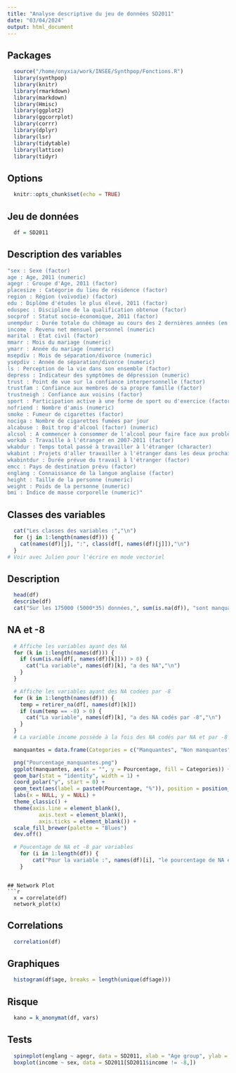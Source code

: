 ```yaml
---
title: "Analyse descriptive du jeu de données SD2011"
date: "03/04/2024"
output: html_document
---
```


## Packages
```r
  source("/home/onyxia/work/INSEE/Synthpop/Fonctions.R")
  library(synthpop)
  library(knitr)
  library(rmarkdown)
  library(markdown)
  library(Hmisc)
  library(ggplot2)
  library(ggcorrplot)
  library(corrr)
  library(dplyr)
  library(lsr)
  library(tidytable)
  library(lattice)
  library(tidyr)
```

## Options
```r
  knitr::opts_chunk$set(echo = TRUE)
```

## Jeu de données
```r
  df = SD2011
```
## Description des variables
```r
"sex : Sexe (factor)
age : Age, 2011 (numeric)
agegr : Groupe d'Age, 2011 (factor)
placesize : Catégorie du lieu de résidence (factor)
region : Région (voïvodie) (factor)
edu : Diplôme d'études le plus élevé, 2011 (factor)
eduspec : Discipline de la qualification obtenue (factor)
socprof : Statut socio-économique, 2011 (factor)
unempdur : Durée totale du chômage au cours des 2 dernières années (en mois) (numeric)
income : Revenu net mensuel personnel (numeric)
marital : État civil (factor)
mmarr : Mois du mariage (numeric)
ymarr : Année du mariage (numeric)
msepdiv : Mois de séparation/divorce (numeric)
ysepdiv : Année de séparation/divorce (numeric)
ls : Perception de la vie dans son ensemble (factor)
depress : Indicateur des symptômes de dépression (numeric)
trust : Point de vue sur la confiance interpersonnelle (factor)
trustfam : Confiance aux membres de sa propre famille (factor)
trustneigh : Confiance aux voisins (factor)
sport : Participation active à une forme de sport ou d'exercice (factor)
nofriend : Nombre d'amis (numeric)
smoke : Fumeur de cigarettes (factor)
nociga : Nombre de cigarettes fumées par jour
alcabuse : Boit trop d'alcool (factor) (numeric)
alcsol : A commencer à consommer de l'alcool pour faire face aux problèmes (factor)
workab : Travaille à l'étranger en 2007-2011 (factor)
wkabdur : Temps total passé à travailler à l'étranger (character)
wkabint : Projets d'aller travailler à l'étranger dans les deux prochaines années (factor)
wkabintdur : Durée prévue du travail à l'étranger (factor)
emcc : Pays de destination prévu (factor)
englang : Connaissance de la langue anglaise (factor)
height : Taille de la personne (numeric)
weight : Poids de la personne (numeric)
bmi : Indice de masse corporelle (numeric)"
```

## Classes des variables
```r
  cat("Les classes des variables :","\n")
  for (j in 1:length(names(df))) {
    cat(names(df)[j], ":", class(df[, names(df)[j]]),"\n")
  }
# Voir avec Julien pour l'écrire en mode vectoriel
```

## Description
```r
  head(df)
  describe(df)
  cat("Sur les 175000 (5000*35) données,", sum(is.na(df)), "sont manquantes")
```

## NA et -8
```r
  # Affiche les variables ayant des NA
  for (k in 1:length(names(df))) {
    if (sum(is.na(df[, names(df)[k]])) > 0) {
      cat("La variable", names(df)[k], "a des NA","\n")
    }
  }

  # Affiche les variables ayant des NA codées par -8
  for (k in 1:length(names(df))) {
    temp = retirer_na(df[, names(df)[k]])
    if (sum(temp == -8) > 0) {
      cat("La variable", names(df)[k], "a des NA codés par -8","\n")
    }
  }
  # La variable income possède à la fois des NA codés par NA et par -8

  manquantes = data.frame(Categories = c("Manquantes", "Non manquantes"), Pourcentage = c(signif(100 * (sum(is.na(SD2011)) + sum(retirer_na(SD2011) == -8)) / (dim(SD2011)[1] * dim(SD2011)[2]), digits = 3), signif(100 - 100 * (sum(is.na(SD2011)) + sum(retirer_na(SD2011) == -8)) / (dim(SD2011)[1] * dim(SD2011)[2]), digits = 3)))

  png("Pourcentage_manquantes.png")
  ggplot(manquantes, aes(x = "", y = Pourcentage, fill = Categories)) +
  geom_bar(stat = "identity", width = 1) +
  coord_polar("y", start = 0) +
  geom_text(aes(label = paste0(Pourcentage, "%")), position = position_stack(vjust = 0.5)) +
  labs(x = NULL, y = NULL) +
  theme_classic() +
  theme(axis.line = element_blank(),
          axis.text = element_blank(),
          axis.ticks = element_blank()) +
  scale_fill_brewer(palette = "Blues")
  dev.off()

  # Poucentage de NA et -8 par variables
    for (i in 1:length(df)) {
        cat("Pour la variable :", names(df)[i], "le pourcentage de NA est de :", 100 * (sum(is.na(df[names(df)[i]])) / length(df[, i])), "%", "et le pourcentage de -8 est de :", 100 * sum(retirer_na(df[names(df)[i]]) == -8)/length(df[, i]), "%", "\n")
    }
```
```

## Network Plot
```r
  x = correlate(df)
  network_plot(x)
```

## Correlations
```r
  correlation(df)
```

## Graphiques
```r
  histogram(df$age, breaks = length(unique(df$age)))
```

## Risque
```r
  kano = k_anonymat(df, vars)
```

## Tests
```r
  spineplot(englang ~ agegr, data = SD2011, xlab = "Age group", ylab = "Knowledge of English")
  boxplot(income ~ sex, data = SD2011[SD2011$income != -8,])
```